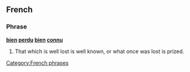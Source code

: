 ==French==

===Phrase===
'''[[bien]] [[perdu]] [[bien]] [[connu]]'''

# That which is well lost is well known, or what once was lost is prized.

[[Category:French phrases]]